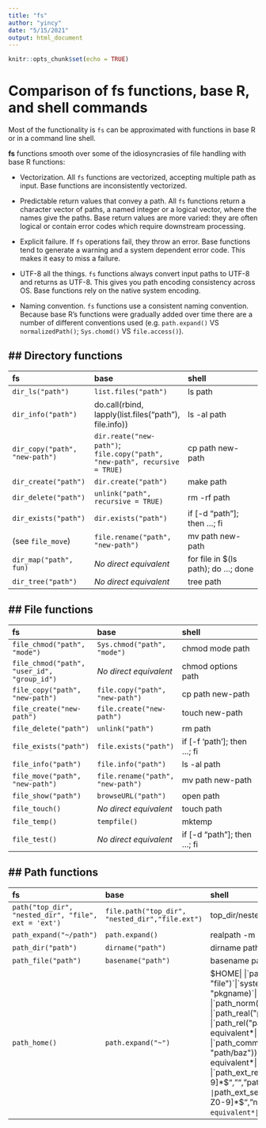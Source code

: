 ```yaml
---
title: "fs"
author: "yincy"
date: "5/15/2021"
output: html_document
---
```


```r
knitr::opts_chunk$set(echo = TRUE)
```

# Comparison of fs functions, base R, and shell commands  
Most of the functionality is `fs` can be approximated with functions in base R or in a command line shell.  

**fs** functions smooth over some of the idiosyncrasies of file handling with base R functions:  

- Vectorization. All `fs` functions are vectorized, accepting multiple path as input. Base functions are inconsistently vectorized.  

- Predictable return values that convey a path. All `fs` functions return a character vector of paths, a named integer or a logical vector, where the names give the paths. Base return values are more varied: they are often logical or contain error codes which require downstream processing.   

- Explicit failure. If `fs` operations fail, they throw an error. Base functions tend to generate a warning and a system dependent error code. This makes it easy to miss a failure.  

- UTF-8 all the things. `fs` functions always convert input paths to UTF-8 and returns as UTF-8. This gives you path encoding consistency across OS. Base functions rely on the native system encoding.  

- Naming convention. `fs` functions use a consistent naming convention. Because base R's functions were gradually added over time there are a number of different conventions used (e.g. `path.expand()` VS `normalizedPath()`; `Sys.chomd()` VS `file.access()`).  


## Directory functions  
---

|**fs**|**base**|**shell**|
|:--|:--|:--|
|`dir_ls("path")`| `list.files("path")`|ls path|
|`dir_info("path")`|do.call(rbind, <br> lapply(list.files("path"), <br> file.info))| ls -al path|
|`dir_copy("path", "new-path")`|`dir.reate("new-path")`; <br> `file.copy("path", "new-path", recursive = TRUE)`|cp path new-path|
|`dir_create("path")`|`dir.create("path")`|make path|
|`dir_delete("path")`|`unlink("path", recursive = TRUE)`|rm -rf path|
|`dir_exists("path")`|`dir.exists("path")`|if [-d "path"]; then ...; fi|
|(see `file_move`)|`file.rename("path", "new-path")`|mv path new-path|
|`dir_map("path", fun)`|*No direct equivalent*|for file in $(ls path); do ...; done|
|`dir_tree("path")`|*No direct equivalent*|tree path|


## File functions
---

|**fs**|**base**|**shell**|
|:--|:--|:--|
|`file_chmod("path", "mode")`|`Sys.chmod("path", "mode")`|chmod mode path|
|`file_chmod("path", "user_id", "group_id")`|*No direct equivalent*|chmod options path|
|`file_copy("path", "new-path")`|`file.copy("path", "new-path")`|cp path new-path|
|`file_create("new-path")`|`file.create("new-path")`|touch new-path|
|`file_delete("path")`|`unlink("path")`|rm path|
|`file_exists("path")`|`file.exists("path")`|if [-f 'path']; then ...; fi|
|`file_info("path")`|`file.info("path")`|ls -al path|
|`file_move("path", "new-path")`|`file.rename("path", "new-path")`|mv path new-path|
|`file_show("path")`|`browseURL("path")`|open path|
|`file_touch()`|*No direct equivalent*|touch path|
|`file_temp()`|`tempfile()`|mktemp|
|`file_test()`|*No direct equivalent*|if [-d "path"]; then ...; fi|


## Path functions
---

|**fs**|**base**|**shell**|
|:--|:--|:--|
|`path("top_dir", "nested_dir", "file", ext = 'ext')`|`file.path("top_dir", "nested_dir","file.ext")`|top_dir/nested_dir/file.ext|
|`path_expand("~/path")`|`path.expand()`|realpath -m -s ~/path|
|`path_dir("path")`|`dirname("path")`|dirname path|
|`path_file("path")`|`basename("path")`|basename path|
|`path_home()`|`path.expand("~")`|$HOME|
|`path_package("pkgname", "dir", "file")`|`system.file("dir", "file", package = "pkgname)`|*No direct equivalent*|
|`path_norm("path")`|`normalizePath()`|realpath|
|`path_real("path")`|`normalizePath()`|realpath|
|`path_rel("path/foo", "path/bar")`|*No direct equivalent*|*No direct equivalent*|
|`path_common(c("path/foo", "path/bar", "path/baz"))`|*No direct equivalent*|*No direct equivalent*|
|`path_ext_remove("path")`|`sub("\\.[a-zA-Z0-9]*$", "","path")`|*No direct equivalent*|
|`path_ext_set("path", "new_ext")`|`sub("\\.[a-zA-Z0-9]*$", "new_ext", "path")`|*No direct equivalent*|
|`path_sanitize("path")`|*No direct equivalent*|*No direct equivalent*|

